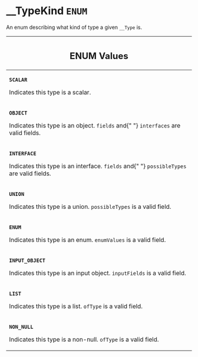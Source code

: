 <!--
  _____   ____    _   _  ____ _______   ______ _____ _____ _______
  |  __  / __   |  | |/ __ __   __| |  ____|  __ _   _|__   __|
  | |  | | |  | | |  | | |  | | | |    | |__  | |  | || |    | |
  | |  | | |  | | | . ` | |  | | | |    |  __| | |  | || |    | |
  | |__| | |__| | | |  | |__| | | |    | |____| |__| || |_   | |
  |_____/ ____/  |_| _|____/  |_|    |______|_____/_____|  |_|
  This file is auto-generated by script/generate_graphql_api_content.sh,
  please build the schema.json by running `rails api:graph:export`
  with https://github.com/buildkite/buildkite/,
  replace the content in data/graphql_data_schema.json
  and run the generation script `./scripts/generate-graphql-api-content.sh`.
-->
<!-- vale off -->
<h1 class="has-pills" data-algolia-exclude>
  __TypeKind
  <span class="pill pill--enum pill--normal-case pill--large"><code>ENUM</code></span>
</h1>
<!-- vale on -->

<p>
  An enum describing what kind of type a given <code>__Type</code> is.
</p>

<table class="responsive-table responsive-table--single-column-rows">
  <thead>
    <th>
      <h2 data-algolia-exclude>ENUM Values</h2>
    </th>
  </thead>
  <tbody>
    <tr>
      <td>
        <p>
          <strong>
            <code>SCALAR</code>
          </strong>
        </p>
        <p>Indicates this type is a scalar.</p>
      </td>
    </tr>
    <tr>
      <td>
        <p>
          <strong>
            <code>OBJECT</code>
          </strong>
        </p>
        <p>
          Indicates this type is an object. <code>fields</code> and{" "}
          <code>interfaces</code> are valid fields.
        </p>
      </td>
    </tr>
    <tr>
      <td>
        <p>
          <strong>
            <code>INTERFACE</code>
          </strong>
        </p>
        <p>
          Indicates this type is an interface. <code>fields</code> and{" "}
          <code>possibleTypes</code> are valid fields.
        </p>
      </td>
    </tr>
    <tr>
      <td>
        <p>
          <strong>
            <code>UNION</code>
          </strong>
        </p>
        <p>
          Indicates this type is a union. <code>possibleTypes</code> is a valid
          field.
        </p>
      </td>
    </tr>
    <tr>
      <td>
        <p>
          <strong>
            <code>ENUM</code>
          </strong>
        </p>
        <p>
          Indicates this type is an enum. <code>enumValues</code> is a valid
          field.
        </p>
      </td>
    </tr>
    <tr>
      <td>
        <p>
          <strong>
            <code>INPUT_OBJECT</code>
          </strong>
        </p>
        <p>
          Indicates this type is an input object. <code>inputFields</code> is a
          valid field.
        </p>
      </td>
    </tr>
    <tr>
      <td>
        <p>
          <strong>
            <code>LIST</code>
          </strong>
        </p>
        <p>
          Indicates this type is a list. <code>ofType</code> is a valid field.
        </p>
      </td>
    </tr>
    <tr>
      <td>
        <p>
          <strong>
            <code>NON_NULL</code>
          </strong>
        </p>
        <p>
          Indicates this type is a non-null. <code>ofType</code> is a valid
          field.
        </p>
      </td>
    </tr>
  </tbody>
</table>
